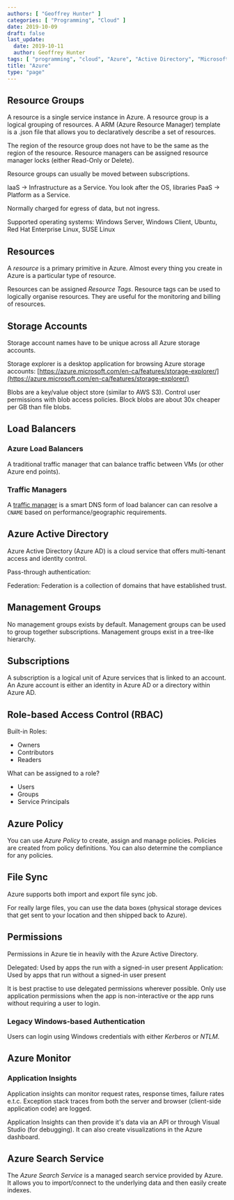 ```yaml
---
authors: [ "Geoffrey Hunter" ]
categories: [ "Programming", "Cloud" ]
date: 2019-10-09
draft: false
last_update:
  date: 2019-10-11
  author: Geoffrey Hunter
tags: [ "programming", "cloud", "Azure", "Active Directory", "Microsoft", "resources", "resource groups", "subscriptions", "tenants", "storage accounts", "load balancers", "RBAC", "file sync" ]
title: "Azure"
type: "page"
---
```



<WarningIsNotes />

## Resource Groups

A resource is a single service instance in Azure. A resource group is a logical grouping of resources. A ARM (Azure Resource Manager) template is a .json file that allows you to declaratively describe a set of resources.

The region of the resource group does not have to be the same as the region of the resource. Resource managers can be assigned resource manager locks (either Read-Only or Delete).

Resource groups can usually be moved between subscriptions.

IaaS -> Infrastructure as a Service. You look after the OS, libraries
PaaS -> Platform as a Service.

Normally charged for egress of data, but not ingress.

Supported operating systems: Windows Server, Windows Client, Ubuntu, Red Hat Enterprise Linux, SUSE Linux

## Resources

A _resource_ is a primary primitive in Azure. Almost every thing you create in Azure is a particular type of resource.

Resources can be assigned _Resource Tags_. Resource tags can be used to logically organise resources. They are useful for the monitoring and billing of resources.

## Storage Accounts

Storage account names have to be unique across all Azure storage accounts.

Storage explorer is a desktop application for browsing Azure storage accounts: [https://azure.microsoft.com/en-ca/features/storage-explorer/](https://azure.microsoft.com/en-ca/features/storage-explorer/)

Blobs are a key/value object store (similar to AWS S3). Control user permissions with blob access policies. Block blobs are about 30x cheaper per GB than file blobs.

## Load Balancers

### Azure Load Balancers

A traditional traffic manager that can balance traffic between VMs (or other Azure end points).

### Traffic Managers

A [traffic manager](https://azure.microsoft.com/en-ca/services/traffic-manager/) is a smart DNS form of load balancer can can resolve a `CNAME` based on performance/geographic requirements.

## Azure Active Directory

Azure Active Directory (Azure AD) is a cloud service that offers multi-tenant access and identity control.

Pass-through authentication: 

Federation: Federation is a collection of domains that have established trust.

## Management Groups

No management groups exists by default. Management groups can be used to group together subscriptions. Management groups exist in a tree-like hierarchy. 

## Subscriptions

A subscription is a logical unit of Azure services that is linked to an account. An Azure account is either an identity in Azure AD or a directory within Azure AD.

## Role-based Access Control (RBAC)

Built-in Roles:

* Owners
* Contributors
* Readers

What can be assigned to a role?

* Users
* Groups
* Service Principals

## Azure Policy

You can use _Azure Policy_ to create, assign and manage policies. Policies are created from policy definitions. You can also determine the compliance for any policies.

## File Sync

Azure supports both import and export file sync job.

For really large files, you can use the data boxes (physical storage devices that get sent to your location and then shipped back to Azure).

## Permissions

Permissions in Azure tie in heavily with the Azure Active Directory.

Delegated: Used by apps the run with a signed-in user present
Application: Used by apps that run without a signed-in user present

It is best practise to use delegated permissions wherever possible. Only use application permissions when the app is non-interactive or the app runs without requiring a user to login.

### Legacy Windows-based Authentication

Users can login using Windows credentials with either _Kerberos_ or _NTLM_.

## Azure Monitor

### Application Insights

Application insights can monitor request rates, response times, failure rates e.t.c. Exception stack traces from both the server and browser (client-side application code) are logged.

Application Insights can then provide it's data via an API or through Visual Studio (for debugging). It can also create visualizations in the Azure dashboard.

## Azure Search Service

The _Azure Search Service_ is a managed search service provided by Azure. It allows you to import/connect to the underlying data and then easily create indexes.
